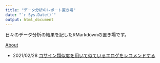 ---
title: "データ分析のレポート置き場"
date: "`r Sys.Date()`"
output: html_document
---

日々のデータ分析の結果を記したRMarkdownの置き場です。

[About](./about.html)

- 2021/02/28 [コサイン類似度を用いて似ているエロゲをレコメンドする](./eroge_similarity.html)
